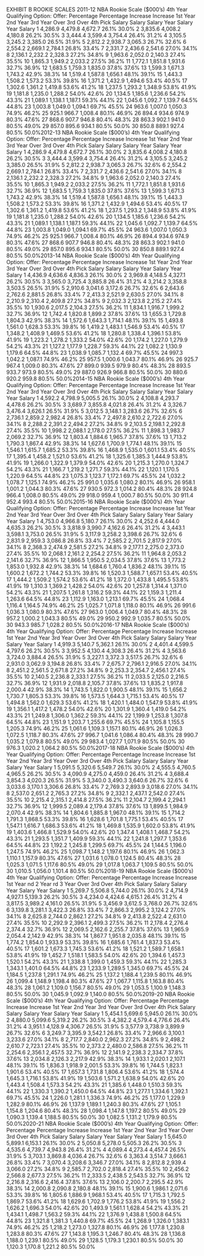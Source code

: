 EXHIBIT B
ROOKIE SCALES
2011-12 NBA Rookie Scale
(\$000's)
4th Year Qualifying
Option: Offer:
Percentage Percentage
Increase Increase
1st Year 2nd Year 3rd Year Over 3rd Over 4th
Pick Salary Salary Salary Year Salary Year Salary
1 4,286.9 4,479.8 4,672.7 26.1% 30.0%
2 3,835.6 4,008.2 4,180.8 26.2% 30.5%
3 3,444.4 3,599.4 3,754.4 26.4% 31.2%
4 3,105.5 3,245.2 3,385.0 26.5% 31.9%
5 2,812.2 2,938.7 3,065.3 26.7% 32.6%
6 2,554.2 2,669.1 2,784.1 26.8% 33.4%
7 2,331.7 2,436.6 2,541.6 27.0% 34.1%
8 2,136.1 2,232.2 2,328.3 27.2% 34.8%
9 1,963.6 2,052.0 2,140.3 27.4% 35.5%
10 1,865.3 1,949.2 2,033.2 27.5% 36.2%
11 1,772.1 1,851.8 1,931.6 32.7% 36.9%
12 1,683.5 1,759.3 1,835.0 37.8% 37.6%
13 1,599.3 1,671.3 1,743.2 42.9% 38.3%
14 1,519.4 1,587.8 1,656.1 48.1% 39.1%
15 1,443.3 1,508.2 1,573.2 53.3% 39.8%
16 1,371.2 1,432.9 1,494.6 53.4% 40.5%
17 1,302.6 1,361.2 1,419.8 53.6% 41.2%
18 1,237.5 1,293.2 1,348.9 53.8% 41.9%
19 1,181.8 1,235.0 1,288.2 54.0% 42.6%
20 1,134.5 1,185.6 1,236.6 54.2% 43.3%
21 1,089.1 1,138.1 1,187.1 59.3% 44.1%
22 1,045.6 1,092.7 1,139.7 64.5% 44.8%
23 1,003.8 1,049.0 1,094.1 69.7% 45.5%
24 963.6 1,007.0 1,050.3 74.9% 46.2%
25 925.1 966.7 1,008.4 80.1% 46.9%
26 894.4 934.6 974.9 80.3% 47.6%
27 868.6 907.7 946.8 80.4% 48.3%
28 863.3 902.1 941.0 80.5% 49.0%
29 857.0 895.6 934.1 80.5% 50.0%
30 850.8 889.1 927.4 80.5% 50.0%2012-13 NBA Rookie Scale
(\$000's)
4th Year Qualifying
Option: Offer:
Percentage Percentage
Increase Increase
1st Year 2nd Year 3rd Year Over 3rd Over 4th
Pick Salary Salary Salary Year Salary Year Salary
1 4,286.9 4,479.8 4,672.7 26.1% 30.0%
2 3,835.6 4,008.2 4,180.8 26.2% 30.5%
3 3,444.4 3,599.4 3,754.4 26.4% 31.2%
4 3,105.5 3,245.2 3,385.0 26.5% 31.9%
5 2,812.2 2,938.7 3,065.3 26.7% 32.6%
6 2,554.2 2,669.1 2,784.1 26.8% 33.4%
7 2,331.7 2,436.6 2,541.6 27.0% 34.1%
8 2,136.1 2,232.2 2,328.3 27.2% 34.8%
9 1,963.6 2,052.0 2,140.3 27.4% 35.5%
10 1,865.3 1,949.2 2,033.2 27.5% 36.2%
11 1,772.1 1,851.8 1,931.6 32.7% 36.9%
12 1,683.5 1,759.3 1,835.0 37.8% 37.6%
13 1,599.3 1,671.3 1,743.2 42.9% 38.3%
14 1,519.4 1,587.8 1,656.1 48.1% 39.1%
15 1,443.3 1,508.2 1,573.2 53.3% 39.8%
16 1,371.2 1,432.9 1,494.6 53.4% 40.5%
17 1,302.6 1,361.2 1,419.8 53.6% 41.2%
18 1,237.5 1,293.2 1,348.9 53.8% 41.9%
19 1,181.8 1,235.0 1,288.2 54.0% 42.6%
20 1,134.5 1,185.6 1,236.6 54.2% 43.3%
21 1,089.1 1,138.1 1,187.1 59.3% 44.1%
22 1,045.6 1,092.7 1,139.7 64.5% 44.8%
23 1,003.8 1,049.0 1,094.1 69.7% 45.5%
24 963.6 1,007.0 1,050.3 74.9% 46.2%
25 925.1 966.7 1,008.4 80.1% 46.9%
26 894.4 934.6 974.9 80.3% 47.6%
27 868.6 907.7 946.8 80.4% 48.3%
28 863.3 902.1 941.0 80.5% 49.0%
29 857.0 895.6 934.1 80.5% 50.0%
30 850.8 889.1 927.4 80.5% 50.0%2013-14 NBA Rookie Scale
(\$000's)
4th Year Qualifying
Option: Offer:
Percentage Percentage
Increase Increase
1st Year 2nd Year 3rd Year Over 3rd Over 4th
Pick Salary Salary Salary Year Salary Year Salary
1 4,436.9 4,636.6 4,836.3 26.1% 30.0%
2 3,969.8 4,148.5 4,327.1 26.2% 30.5%
3 3,565.0 3,725.4 3,885.8 26.4% 31.2%
4 3,214.2 3,358.8 3,503.5 26.5% 31.9%
5 2,910.6 3,041.6 3,172.6 26.7% 32.6%
6 2,643.6 2,762.6 2,881.5 26.8% 33.4%
7 2,413.3 2,521.9 2,630.5 27.0% 34.1%
8 2,210.9 2,310.4 2,409.8 27.2% 34.8%
9 2,032.3 2,123.8 2,215.2 27.4% 35.5%
10 1,930.6 2,017.5 2,104.3 27.5% 36.2%
11 1,834.1 1,916.7 1,999.2 32.7% 36.9%
12 1,742.4 1,820.8 1,899.2 37.8% 37.6%
13 1,655.3 1,729.8 1,804.3 42.9% 38.3%
14 1,572.6 1,643.3 1,714.1 48.1% 39.1%
15 1,493.8 1,561.0 1,628.3 53.3% 39.8%
16 1,419.2 1,483.1 1,546.9 53.4% 40.5%
17 1,348.2 1,408.9 1,469.5 53.6% 41.2%
18 1,280.8 1,338.4 1,396.1 53.8% 41.9%
19 1,223.2 1,278.2 1,333.2 54.0% 42.6%
20 1,174.2 1,227.0 1,279.9 54.2% 43.3%
21 1,127.2 1,177.9 1,228.7 59.3% 44.1%
22 1,082.2 1,130.9 1,179.6 64.5% 44.8%
23 1,038.9 1,085.7 1,132.4 69.7% 45.5%
24 997.3 1,042.2 1,087.1 74.9% 46.2%
25 957.5 1,000.6 1,043.7 80.1% 46.9%
26 925.7 967.4 1,009.0 80.3% 47.6%
27 899.0 939.5 979.9 80.4% 48.3%
28 893.5 933.7 973.9 80.5% 49.0%
29 887.0 926.9 966.8 80.5% 50.0%
30 880.6 920.2 959.8 80.5% 50.0%2014-15 NBA Rookie Scale
(\$000's)
4th Year Qualifying
Option: Offer:
Percentage Percentage
Increase Increase
1st Year 2nd Year 3rd Year Over 3rd Over 4th
Pick Salary Salary Salary Year Salary Year Salary
1 4,592.2 4,798.9 5,005.5 26.1% 30.0%
2 4,108.8 4,293.7 4,478.6 26.2% 30.5%
3 3,689.7 3,855.8 4,021.8 26.4% 31.2%
4 3,326.7 3,476.4 3,626.1 26.5% 31.9%
5 3,012.5 3,148.1 3,283.6 26.7% 32.6%
6 2,736.1 2,859.2 2,982.4 26.8% 33.4%
7 2,497.8 2,610.2 2,722.6 27.0% 34.1%
8 2,288.2 2,391.2 2,494.2 27.2% 34.8%
9 2,103.5 2,198.1 2,292.8 27.4% 35.5%
10 1,998.2 2,088.1 2,178.0 27.5% 36.2%
11 1,898.3 1,983.7 2,069.2 32.7% 36.9%
12 1,803.4 1,884.6 1,965.7 37.8% 37.6%
13 1,713.2 1,790.3 1,867.4 42.9% 38.3%
14 1,627.6 1,700.9 1,774.1 48.1% 39.1%
15 1,546.1 1,615.7 1,685.2 53.3% 39.8%
16 1,468.9 1,535.0 1,601.1 53.4% 40.5%
17 1,395.4 1,458.2 1,521.0 53.6% 41.2%
18 1,325.6 1,385.3 1,444.9 53.8% 41.9%
19 1,266.0 1,322.9 1,379.9 54.0% 42.6%
20 1,215.3 1,270.0 1,324.7 54.2% 43.3%
21 1,166.7 1,219.2 1,271.7 59.3% 44.1%
22 1,120.1 1,170.5 1,220.9 64.5% 44.8%
23 1,075.3 1,123.7 1,172.1 69.7% 45.5%
24 1,032.2 1,078.7 1,125.1 74.9% 46.2%
25 991.0 1,035.6 1,080.2 80.1% 46.9%
26 958.1 1,001.2 1,044.3 80.3% 47.6%
27 930.5 972.3 1,014.2 80.4% 48.3%
28 924.8 966.4 1,008.0 80.5% 49.0%
29 918.0 959.4 1,000.7 80.5% 50.0%
30 911.4 952.4 993.4 80.5% 50.0%2015-16 NBA Rookie Scale
(\$000's)
4th Year Qualifying
Option: Offer:
Percentage Percentage
Increase Increase
1st Year 2nd Year 3rd Year Over 3rd Over 4th
Pick Salary Salary Salary Year Salary Year Salary
1 4,753.0 4,966.8 5,180.7 26.1% 30.0%
2 4,252.6 4,444.0 4,635.3 26.2% 30.5%
3 3,818.9 3,990.7 4,162.6 26.4% 31.2%
4 3,443.1 3,598.1 3,753.0 26.5% 31.9%
5 3,117.9 3,258.2 3,398.6 26.7% 32.6%
6 2,831.9 2,959.3 3,086.8 26.8% 33.4%
7 2,585.2 2,701.5 2,817.9 27.0% 34.1%
8 2,368.3 2,474.9 2,581.5 27.2% 34.8%
9 2,177.1 2,275.0 2,373.0 27.4% 35.5%
10 2,068.1 2,161.2 2,254.2 27.5% 36.2%
11 1,964.8 2,053.2 2,141.6 32.7% 36.9%
12 1,866.5 1,950.5 2,034.5 37.8% 37.6%
13 1,773.2 1,853.0 1,932.8 42.9% 38.3%
14 1,684.6 1,760.4 1,836.2 48.1% 39.1%
15 1,600.2 1,672.2 1,744.2 53.3% 39.8%
16 1,520.3 1,588.7 1,657.1 53.4% 40.5%
17 1,444.2 1,509.2 1,574.2 53.6% 41.2%
18 1,372.0 1,433.8 1,495.5 53.8% 41.9%
19 1,310.3 1,369.2 1,428.2 54.0% 42.6%
20 1,257.8 1,314.4 1,371.0 54.2% 43.3%
21 1,207.5 1,261.8 1,316.2 59.3% 44.1%
22 1,159.3 1,211.4 1,263.6 64.5% 44.8%
23 1,112.9 1,163.0 1,213.1 69.7% 45.5%
24 1,068.4 1,116.4 1,164.5 74.9% 46.2%
25 1,025.7 1,071.8 1,118.0 80.1% 46.9%
26 991.6 1,036.3 1,080.9 80.3% 47.6%
27 963.0 1,006.4 1,049.7 80.4% 48.3%
28 957.2 1,000.2 1,043.3 80.5% 49.0%
29 950.2 992.9 1,035.7 80.5% 50.0%
30 943.3 985.7 1,028.2 80.5% 50.0%2016-17 NBA Rookie Scale
(\$000's)
4th Year Qualifying
Option: Offer:
Percentage Percentage
Increase Increase
1st Year 2nd Year 3rd Year Over 3rd Over 4th
Pick Salary Salary Salary Year Salary Year Salary
1 4,919.3 5,140.7 5,362.1 26.1% 30.0%
2 4,401.4 4,599.5 4,797.6 26.2% 30.5%
3 3,952.5 4,130.4 4,308.3 26.4% 31.2%
4 3,563.6 3,724.0 3,884.4 26.5% 31.9%
5 3,227.1 3,372.3 3,517.5 26.7% 32.6%
6 2,931.0 3,062.9 3,194.8 26.8% 33.4%
7 2,675.7 2,796.1 2,916.5 27.0% 34.1%
8 2,451.2 2,561.5 2,671.8 27.2% 34.8%
9 2,253.3 2,354.7 2,456.1 27.4% 35.5%
10 2,140.5 2,236.8 2,333.1 27.5% 36.2%
11 2,033.5 2,125.0 2,216.5 32.7% 36.9%
12 1,931.9 2,018.8 2,105.7 37.8% 37.6%
13 1,835.2 1,917.8 2,000.4 42.9% 38.3%
14 1,743.5 1,822.0 1,900.5 48.1% 39.1%
15 1,656.2 1,730.7 1,805.3 53.3% 39.8%
16 1,573.5 1,644.3 1,715.1 53.4% 40.5%
17 1,494.8 1,562.0 1,629.3 53.6% 41.2%
18 1,420.1 1,484.0 1,547.9 53.8% 41.9%
19 1,356.1 1,417.2 1,478.2 54.0% 42.6%
20 1,301.9 1,360.4 1,419.0 54.2% 43.3%
21 1,249.8 1,306.0 1,362.2 59.3% 44.1%
22 1,199.9 1,253.8 1,307.8 64.5% 44.8%
23 1,151.9 1,203.7 1,255.6 69.7% 45.5%
24 1,105.8 1,155.5 1,205.3 74.9% 46.2%
25 1,061.6 1,109.3 1,157.1 80.1% 46.9%
26 1,026.3 1,072.5 1,118.7 80.3% 47.6%
27 996.7 1,041.6 1,086.4 80.4% 48.3%
28 990.7 1,035.2 1,079.8 80.5% 49.0%
29 983.4 1,027.7 1,071.9 80.5% 50.0%
30 976.3 1,020.2 1,064.2 80.5% 50.0%2017-18 NBA Rookie Scale
(\$000's)
4th Year Qualifying
Option: Offer:
Percentage Percentage
Increase Increase
1st Year 2nd Year 3rd Year Over 3rd Over 4th
Pick Salary Salary Salary Year Salary Year Salary
1 5,091.5 5,320.6 5,549.7 26.1% 30.0%
2 4,555.5 4,760.5 4,965.5 26.2% 30.5%
3 4,090.9 4,275.0 4,459.0 26.4% 31.2%
4 3,688.4 3,854.3 4,020.3 26.5% 31.9%
5 3,340.0 3,490.3 3,640.6 26.7% 32.6%
6 3,033.6 3,170.1 3,306.6 26.8% 33.4%
7 2,769.3 2,893.9 3,018.6 27.0% 34.1%
8 2,537.0 2,651.2 2,765.3 27.2% 34.8%
9 2,332.1 2,437.1 2,542.0 27.4% 35.5%
10 2,215.4 2,315.1 2,414.8 27.5% 36.2%
11 2,104.7 2,199.4 2,294.1 32.7% 36.9%
12 1,999.5 2,089.4 2,179.4 37.8% 37.6%
13 1,899.5 1,984.9 2,070.4 42.9% 38.3%
14 1,804.6 1,885.8 1,967.0 48.1% 39.1%
15 1,714.2 1,791.3 1,868.5 53.3% 39.8%
16 1,628.6 1,701.8 1,775.1 53.4% 40.5%
17 1,547.1 1,616.7 1,686.3 53.6% 41.2%
18 1,469.8 1,535.9 1,602.0 53.8% 41.9%
19 1,403.6 1,466.8 1,529.9 54.0% 42.6%
20 1,347.4 1,408.1 1,468.7 54.2% 43.3%
21 1,293.5 1,351.7 1,409.9 59.3% 44.1%
22 1,241.8 1,297.7 1,353.6 64.5% 44.8%
23 1,192.2 1,245.8 1,299.5 69.7% 45.5%
24 1,144.5 1,196.0 1,247.5 74.9% 46.2%
25 1,098.7 1,148.2 1,197.6 80.1% 46.9%
26 1,062.3 1,110.1 1,157.9 80.3% 47.6%
27 1,031.6 1,078.0 1,124.5 80.4% 48.3%
28 1,025.3 1,071.5 1,117.6 80.5% 49.0%
29 1,017.8 1,063.7 1,109.5 80.5% 50.0%
30 1,010.5 1,056.0 1,101.4 80.5% 50.0%2018-19 NBA Rookie Scale
(\$000's)
4th Year Qualifying
Option: Offer:
Percentage Percentage
Increase Increase
1st Year nd
2 Year rd
3 Year Over 3rd Over 4th
Pick Salary Salary Salary Year Salary Year Salary
1 5,269.7 5,506.8 5,744.0 26.1% 30.0%
2 4,714.9 4,927.1 5,139.3 26.2% 30.5%
3 4,234.0 4,424.6 4,615.1 26.4% 31.2%
4 3,817.5 3,989.2 4,161.0 26.5% 31.9%
5 3,456.9 3,612.5 3,768.0 26.7% 32.6%
6 3,139.8 3,281.1 3,422.3 26.8% 33.4%
7 2,866.3 2,995.2 3,124.2 27.0% 34.1%
8 2,625.8 2,744.0 2,862.1 27.2% 34.8%
9 2,413.8 2,522.4 2,631.0 27.4% 35.5%
10 2,292.9 2,396.1 2,499.3 27.5% 36.2%
11 2,178.4 2,276.4 2,374.4 32.7% 36.9%
12 2,069.5 2,162.6 2,255.7 37.8% 37.6%
13 1,965.9 2,054.4 2,142.9 42.9% 38.3%
14 1,867.7 1,951.8 2,035.8 48.1% 39.1%
15 1,774.2 1,854.0 1,933.9 53.3% 39.8%
16 1,685.6 1,761.4 1,837.3 53.4% 40.5%
17 1,601.2 1,673.3 1,745.3 53.6% 41.2%
18 1,521.2 1,589.7 1,658.1 53.8% 41.9%
19 1,452.7 1,518.1 1,583.5 54.0% 42.6%
20 1,394.6 1,457.3 1,520.1 54.2% 43.3%
21 1,338.8 1,399.0 1,459.3 59.3% 44.1%
22 1,285.3 1,343.1 1,401.0 64.5% 44.8%
23 1,233.9 1,289.5 1,345.0 69.7% 45.5%
24 1,184.5 1,237.8 1,291.1 74.9% 46.2%
25 1,137.2 1,188.4 1,239.5 80.1% 46.9%
26 1,099.4 1,148.9 1,198.4 80.3% 47.6%
27 1,067.7 1,115.8 1,163.8 80.4% 48.3%
28 1,061.2 1,109.0 1,156.7 80.5% 49.0%
29 1,053.5 1,100.9 1,148.3 80.5% 50.0%
30 1,045.9 1,092.9 1,140.0 80.5% 50.0%2019-20 NBA Rookie Scale
(\$000's)
4th Year Qualifying
Option: Offer:
Percentage Percentage
Increase Increase
1st Year 2nd Year 3rd Year Over 3rd Over 4th
Pick Salary Salary Salary Year Salary Year Salary
1 5,454.1 5,699.6 5,945.0 26.1% 30.0%
2 4,880.0 5,099.6 5,319.2 26.2% 30.5%
3 4,382.2 4,579.4 4,776.6 26.4% 31.2%
4 3,951.1 4,128.9 4,306.7 26.5% 31.9%
5 3,577.9 3,738.9 3,899.9 26.7% 32.6%
6 3,249.7 3,395.9 3,542.1 26.8% 33.4%
7 2,966.6 3,100.1 3,233.6 27.0% 34.1%
8 2,717.7 2,840.0 2,962.3 27.2% 34.8%
9 2,498.2 2,610.7 2,723.1 27.4% 35.5%
10 2,373.2 2,480.0 2,586.8 27.5% 36.2%
11 2,254.6 2,356.1 2,457.5 32.7% 36.9%
12 2,141.9 2,238.3 2,334.7 37.8% 37.6%
13 2,034.8 2,126.3 2,217.9 42.9% 38.3%
14 1,933.1 2,020.1 2,107.1 48.1% 39.1%
15 1,836.3 1,918.9 2,001.5 53.3% 39.8%
16 1,744.5 1,823.1 1,901.6 53.4% 40.5%
17 1,657.3 1,731.8 1,806.4 53.6% 41.2%
18 1,574.4 1,645.3 1,716.1 53.8% 41.9%
19 1,503.6 1,571.2 1,638.9 54.0% 42.6%
20 1,443.4 1,508.4 1,573.3 54.2% 43.3%
21 1,385.6 1,448.0 1,510.3 59.3% 44.1%
22 1,330.3 1,390.2 1,450.0 64.5% 44.8%
23 1,277.1 1,334.6 1,392.1 69.7% 45.5%
24 1,226.0 1,281.1 1,336.3 74.9% 46.2%
25 1,177.0 1,229.9 1,282.9 80.1% 46.9%
26 1,137.9 1,189.1 1,240.3 80.3% 47.6%
27 1,105.1 1,154.8 1,204.6 80.4% 48.3%
28 1,098.4 1,147.8 1,197.2 80.5% 49.0%
29 1,090.3 1,139.4 1,188.5 80.5% 50.0%
30 1,082.5 1,131.2 1,179.9 80.5% 50.0%2020-21 NBA Rookie Scale
(\$000's)
4th Year Qualifying
Option: Offer:
Percentage Percentage
Increase Increase
1st Year 2nd Year 3rd Year Over 3rd Over 4th
Pick Salary Salary Salary Year Salary Year Salary
1 5,645.0 5,899.1 6,153.1 26.1% 30.0%
2 5,050.8 5,278.0 5,505.3 26.2% 30.5%
3 4,535.6 4,739.7 4,943.8 26.4% 31.2%
4 4,089.4 4,273.4 4,457.4 26.5% 31.9%
5 3,703.1 3,869.8 4,036.4 26.7% 32.6%
6 3,363.4 3,514.7 3,666.1 26.8% 33.4%
7 3,070.4 3,208.6 3,346.7 27.0% 34.1%
8 2,812.8 2,939.4 3,066.0 27.2% 34.8%
9 2,585.7 2,702.0 2,818.4 27.4% 35.5%
10 2,456.2 2,566.8 2,677.3 27.5% 36.2%
11 2,333.5 2,438.5 2,543.5 32.7% 36.9%
12 2,216.8 2,316.6 2,416.4 37.8% 37.6%
13 2,106.0 2,200.7 2,295.5 42.9% 38.3%
14 2,000.8 2,090.8 2,180.8 48.1% 39.1%
15 1,900.6 1,986.1 2,071.6 53.3% 39.8%
16 1,805.6 1,886.9 1,968.1 53.4% 40.5%
17 1,715.3 1,792.5 1,869.7 53.6% 41.2%
18 1,629.6 1,702.9 1,776.2 53.8% 41.9%
19 1,556.2 1,626.2 1,696.3 54.0% 42.6%
20 1,493.9 1,561.1 1,628.4 54.2% 43.3%
21 1,434.1 1,498.7 1,563.2 59.3% 44.1%
22 1,376.9 1,438.8 1,500.8 64.5% 44.8%
23 1,321.8 1,381.3 1,440.8 69.7% 45.5%
24 1,268.9 1,326.0 1,383.1 74.9% 46.2%
25 1,218.2 1,273.0 1,327.8 80.1% 46.9%
26 1,177.8 1,230.8 1,283.8 80.3% 47.6%
27 1,143.8 1,195.3 1,246.7 80.4% 48.3%
28 1,136.8 1,188.0 1,239.1 80.5% 49.0%
29 1,128.5 1,179.3 1,230.1 80.5% 50.0%
30 1,120.3 1,170.8 1,221.2 80.5% 50.0%